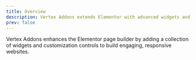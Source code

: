 ```yaml
---
title: Overview
description: Vertex Addons extends Elementor with advanced widgets and design options.
prev: false
---
```


Vertex Addons enhances the Elementor page builder by adding a collection of widgets and customization controls to build engaging, responsive websites.
